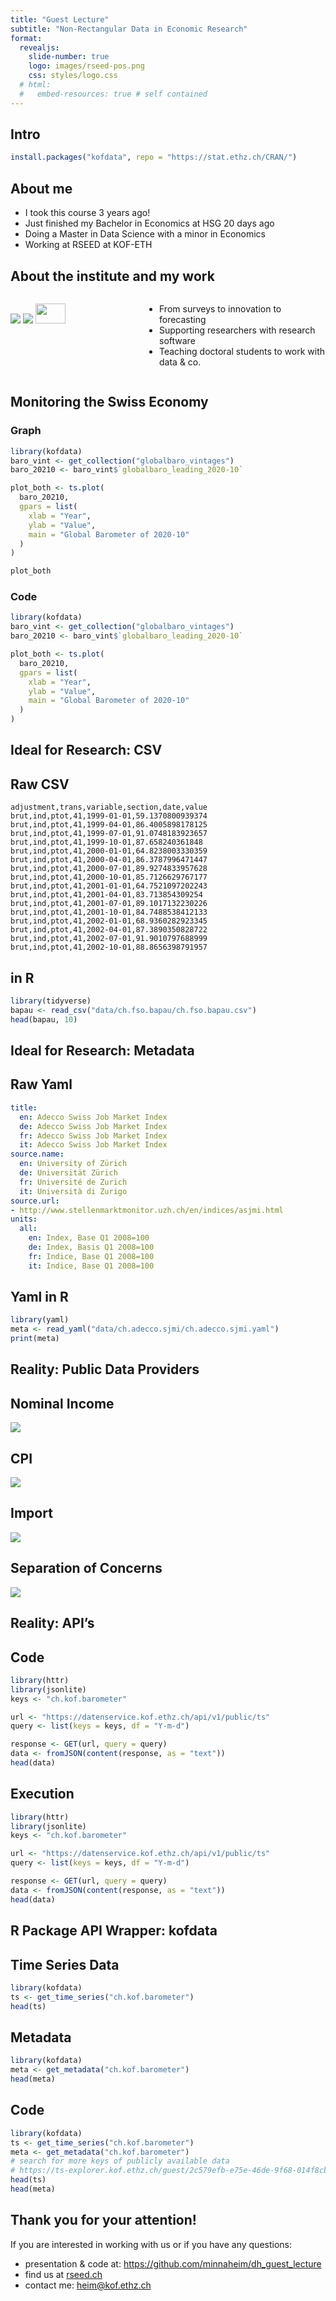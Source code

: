 ```yaml
---
title: "Guest Lecture"
subtitle: "Non-Rectangular Data in Economic Research"
format:
  revealjs:
    slide-number: true
    logo: images/rseed-pos.png
    css: styles/logo.css
  # html:
  #   embed-resources: true # self contained
---
```


## Intro {visibility="hidden"}
```r
install.packages("kofdata", repo = "https://stat.ethz.ch/CRAN/")
```

<!-- Hello everybody, today I will be talking to you about data, as you have learnt about it until today, and I will try to help you put some of this knowledge into context, and show you how some of this data might be used in economic research -->
<!-- so you might be wondering, why am *I* talking to you about this? My Name is Minna, I am a master student in data science, pursuing a minor economics and exactly 3 years ago, I took this course! -->

## About me 
- I took this course 3 years ago!
- Just finished my Bachelor in Economics at HSG 20 days ago 
- Doing a Master in Data Science with a minor in Economics
- Working at RSEED at KOF-ETH

## About the institute and my work

<!-- currently I work at KOF which is the Swiss Economic Institute at ETH, where we conduct research about the swiss and global economy. We research all kinds of fields, ranging from the state of the labour market to the swiss innovation capability. To do this, we work with all kinds of data: Data we collect and analyse and publish ourselves, like business tendency surveys, for example. --> 

<!-- I work at the RSEED section, where we build software such as R packages for economic researchers and teach people how to work with data to improve their research. The course I am assisting in this semester is a PhD course where we teach students from non-programming backgrounds to programme with data, and other useful tools to enable collaboration and ease in research. -->

<!-- As you can imagine, we use a lot of data and also work with people who use and process a lot of data. In particular, we use time series data. I am 100% sure that each of you, have if not have used time series data, at least seen it - e.g. stock prices!!-->

:::: {.columns}
::: {.column width="40%"}
![](images/ETH_Fremdmedienlogo_KOF_horizontal_pos.png)
![](images/rseed-pos.png)
![](images/h4sci-logo-web.svg){width="50%"}
:::

::: {.column width="60%"}
- From surveys to innovation to forecasting
- Supporting researchers with research software
- Teaching doctoral students to work with data & co. 
:::
::::


## Monitoring the Swiss Economy {.smaller}
::: {.panel-tabset}

<!-- this is what time series look like when plotted. Conceptually, you can imagine it as rectangular data, so tabular, with values at different points in time. -->

<!-- Here we are looking at a very specific time series, which is the global barometer: which is a KOF created system of indicators that enables a timely analysis of global economic development. To creating this barometer, aka measure global economic development researchers need to take a lot of other data into consideration, which is 1000s of other time series data -->

### Graph 
```r
library(kofdata)
baro_vint <- get_collection("globalbaro_vintages")
baro_20210 <- baro_vint$`globalbaro_leading_2020-10`

plot_both <- ts.plot(
  baro_20210,
  gpars = list(
    xlab = "Year",
    ylab = "Value",
    main = "Global Barometer of 2020-10"
  )
)

plot_both 
```

### Code 

<!-- if the data is readily available, easy to import and cleaned, then it can be and visualized in 13 lines of code like here: But since I am here to give you a more practical perspective of data handling, I can tell you that this is usually not the case -->

```r
library(kofdata)
baro_vint <- get_collection("globalbaro_vintages")
baro_20210 <- baro_vint$`globalbaro_leading_2020-10`

plot_both <- ts.plot(
  baro_20210,
  gpars = list(
    xlab = "Year",
    ylab = "Value",
    main = "Global Barometer of 2020-10"
  )
)
```
:::

<!-- Most researchers prefer working with csv data - as you've already learnt. This is what csv data looks like, and on the next tab, is what csv data looks like when it is imported and visualited in R, as you probably know-->

## Ideal for Research: CSV

::: {.panel-tabset}

## Raw CSV
```csv
adjustment,trans,variable,section,date,value
brut,ind,ptot,41,1999-01-01,59.1370800939374
brut,ind,ptot,41,1999-04-01,86.4005898178125
brut,ind,ptot,41,1999-07-01,91.0748183923657
brut,ind,ptot,41,1999-10-01,87.658240361848
brut,ind,ptot,41,2000-01-01,64.8238003330359
brut,ind,ptot,41,2000-04-01,86.3787996471447
brut,ind,ptot,41,2000-07-01,89.9274833957628
brut,ind,ptot,41,2000-10-01,85.7126629767177
brut,ind,ptot,41,2001-01-01,64.7521097202243
brut,ind,ptot,41,2001-04-01,83.713854309254
brut,ind,ptot,41,2001-07-01,89.1017132230226
brut,ind,ptot,41,2001-10-01,84.7488538412133
brut,ind,ptot,41,2002-01-01,68.9360282923345
brut,ind,ptot,41,2002-04-01,87.3890350828722
brut,ind,ptot,41,2002-07-01,91.9010797688999
brut,ind,ptot,41,2002-10-01,88.8656398791957
```

## in R
```r
library(tidyverse)
bapau <- read_csv("data/ch.fso.bapau/ch.fso.bapau.csv")
head(bapau, 10)
```

:::


## Ideal for Research: Metadata
<!-- And since economic researchers usually do not only work with few time series, but potentially 100s, there also needs to be available information which describes the variables, the units it is represented in and the source, which is what meta data is for. -->

<!-- Since this data is often in text format, it is represented in nested format, such as json (as you've learnt) or yaml, which is a similar format for nested data, but without brackets, which you see in json data -->

::: {.panel-tabset}

## Raw Yaml
```yaml
title:
  en: Adecco Swiss Job Market Index
  de: Adecco Swiss Job Market Index
  fr: Adecco Swiss Job Market Index
  it: Adecco Swiss Job Market Index
source.name:
  en: University of Zürich
  de: Universität Zürich
  fr: Université de Zurich
  it: Università di Zurigo
source.url:
- http://www.stellenmarktmonitor.uzh.ch/en/indices/asjmi.html
units:
  all:
    en: Index, Base Q1 2008=100
    de: Index, Basis Q1 2008=100
    fr: Indice, Base Q1 2008=100
    it: Indice, Base Q1 2008=100
```

## Yaml in R
```r
library(yaml)
meta <- read_yaml("data/ch.adecco.sjmi/ch.adecco.sjmi.yaml")
print(meta)
```

:::
## Reality: Public Data Providers {.smaller}
<!-- In reality, however, the data we use and get isnt perfect or this tidy. -->

<!-- IMPORTANT: excel spreadsheets are fundamentally designed for human viewing, but not ideal to extract data when coding, thus, but bad if you want to use it in your research! -->

<!-- these excel sheets, although visually appealing and readable, lack consistency and machine readability (?).  Think about it, the patterns and techniques used to clean one spreadsheet are very different for the next -->

::: {.panel-tabset}
## Nominal Income 
![](images/nominal_einkommen.png)

## CPI
![](images/cpi.png)

## Import 
![](images/import.png)
:::

<!-- and that is the crux of the issue that we want to target with our initiative at RSEED. We realise that researchers spend way too much time importing and cleaning public data, and thus have less time to research. We as programmers and data scientists have the capabilities to solve this, so we want to create a good so-called seperation of concerns -->

## Separation of Concerns
<!-- so what we are doing in at our work is taking the data published by public data providers like the swiss national bank, or the federal statistical office, and transform this mixed-format data into tidy data where each information type has its appropriate format, as shown before. rectangular data (aka time series) into csv files and non-rectangular data aka descriptions into non-rectangular formats, like yaml or json. which is researcher-friendly  -->

![](images/combined_ill.jpeg)

<!-- Most of this initiative is still in development, and is 1. not publicly usable yet, and 2. quite complex, since the heterogeneity of public data means that there aren't one-fix-all functions, unfortunately. -->

<!-- So, I will talk to you about a closely related project under the same hood, which also improves the  availability of public data and the seperation of rectangular and non-rectangular data, and moreover, this project you can access and use yourself -->

<!-- to go through this example, I want you to imagine that you are an economic researcher or better yet, you might be in future, when you start working on your bachelor's thesis. Like many economic researchers, you will want to work with data. --> 

<!-- Another reality of working with data is not only the ugly formats that you will encounter but API's.API's are a very common tool in a data scientist's toolbox, but also in a reseachers toolbox, since working with data is made a lot easier! -->

## Reality: API's

<!-- API's - application programming interfaces are software interemediaries that allow for communication between two applications - which allow you to get data from one place smoothly into your coding environment without needing to actually go onto a website to check if the data exists and download it. -->

<!-- IMPORTANT: API's are fundamentally not meant for humans, but for sharing data between computers, and thus represented in nested form (json)  -->

<!-- but why am I talking about APIs now. Well, as you will see in a quick demonstration, data fetched through an API is almost always in json data. So knowing how to work with json and other non-rectangular data is essential in working with data from APIs -->

<!-- create a quick demonstration: go to arc/brave browser (where you can pretty print) and put in: http://datenservice.kof.ethz.ch/api/v1/public/ts?keys=ch.kof.barometer

1. show data
2. pretty print it 
3. explain that this is what the data looks like that we get from apis
-->


::: {.panel-tabset}

## Code
```r
library(httr)
library(jsonlite)
keys <- "ch.kof.barometer"

url <- "https://datenservice.kof.ethz.ch/api/v1/public/ts"
query <- list(keys = keys, df = "Y-m-d")

response <- GET(url, query = query)
data <- fromJSON(content(response, as = "text"))
head(data)
```
## Execution

```r
library(httr)
library(jsonlite)
keys <- "ch.kof.barometer"

url <- "https://datenservice.kof.ethz.ch/api/v1/public/ts"
query <- list(keys = keys, df = "Y-m-d")

response <- GET(url, query = query)
data <- fromJSON(content(response, as = "text"))
head(data)
```
:::


## R Package API Wrapper: kofdata 

::: {.panel-tabset}
## Time Series Data
```r
library(kofdata)
ts <- get_time_series("ch.kof.barometer")
head(ts)
```

## Metadata
```r
library(kofdata)
meta <- get_metadata("ch.kof.barometer")
head(meta)
```

## Code 

```r
library(kofdata)
ts <- get_time_series("ch.kof.barometer")
meta <- get_metadata("ch.kof.barometer")
# search for more keys of publicly available data
# https://ts-explorer.kof.ethz.ch/guest/2c579efb-e75e-46de-9f68-014f8cb603f6
head(ts)
head(meta)
```

:::


## Thank you for your attention! 
If you are interested in working with us or if you have any questions: 

- presentation & code at: [https://github.com/minnaheim/dh_guest_lecture](https://github.com/minnaheim/dh_guest_lecture)
- find us at [rseed.ch](https://rseed.ch)
- contact me: [heim@kof.ethz.ch](mailto:heim@kof.ethz.ch)
